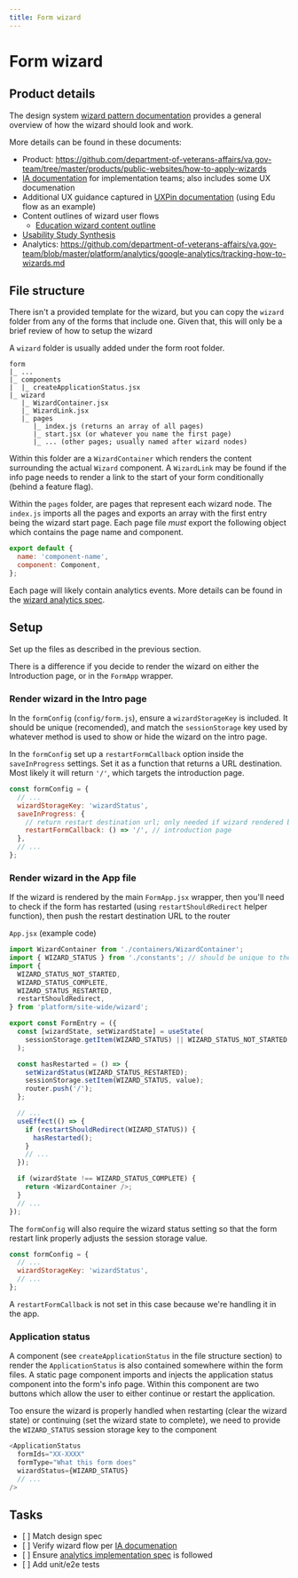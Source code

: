 ```yaml
---
title: Form wizard
---
```


# Form wizard

## Product details

The design system [wizard pattern documentation](https://design.va.gov/patterns/wizards) provides a general overview of how the wizard should look and work.

More details can be found in these documents:

- Product: https://github.com/department-of-veterans-affairs/va.gov-team/tree/master/products/public-websites/how-to-apply-wizards
- [IA documentation](https://github.com/department-of-veterans-affairs/va.gov-team/blob/master/platform/information-architecture/ia-reviews/websites-apply-wizard.md) for implementation teams; also includes some UX documenation
- Additional UX guidance captured in [UXPin documentation](https://preview.uxpin.com/ca08f3dbf63475b2b62f3e8c00050ad1b19c4cb5#/pages/132986657/documentation/no-panels?mode=i) (using Edu flow as an example)
- Content outlines of wizard user flows
  - [Education wizard content outline](https://github.com/department-of-veterans-affairs/va.gov-team/blob/master/products/public-websites/how-to-apply-wizards/content-outlines/education-forms-wizard.md)
- [Usability Study Synthesis](https://github.com/department-of-veterans-affairs/va.gov-team/files/5548107/Wizard.Migration.Usability.Study.Synthesis.pdf)
- Analytics: https://github.com/department-of-veterans-affairs/va.gov-team/blob/master/platform/analytics/google-analytics/tracking-how-to-wizards.md

## File structure

There isn't a provided template for the wizard, but you can copy the `wizard`
folder from any of the forms that include one. Given that, this will only be a
brief review of how to setup the wizard

A `wizard` folder is usually added under the form root folder.

```
form
|_ ...
|_ components
|  |_ createApplicationStatus.jsx
|_ wizard
   |_ WizardContainer.jsx
   |_ WizardLink.jsx
   |_ pages
      |_ index.js (returns an array of all pages)
      |_ start.jsx (or whatever you name the first page)
      |_ ... (other pages; usually named after wizard nodes)
```

Within this folder are a `WizardContainer` which renders the content surrounding
the actual `Wizard` component. A `WizardLink` may be found if the info page needs
to render a link to the start of your form conditionally (behind a feature flag).

Within the `pages` folder, are pages that represent each wizard node. The
`index.js` imports all the pages and exports an array with the first entry being
the wizard start page. Each page file *must* export the following object which
contains the page name and component.

```js
export default {
  name: 'component-name',
  component: Component,
};
```

Each page will likely contain analytics events. More details can be found in the
[wizard analytics spec](https://github.com/department-of-veterans-affairs/va.gov-team/blob/master/platform/analytics/google-analytics/tracking-how-to-wizards.md).

## Setup

Set up the files as described in the previous section.

There is a difference if you decide to render the wizard on either the
Introduction page, or in the `FormApp` wrapper.

### Render wizard in the Intro page

In the `formConfig` (`config/form.js`), ensure a `wizardStorageKey` is included.
It should be unique (recomended), and match the `sessionStorage` key used by
whatever method is used to show or hide the wizard on the intro page.

In the `formConfig` set up a `restartFormCallback` option inside the
`saveInProgress` settings. Set it as a function that returns a URL destination.
Most likely it will return `'/'`, which targets the introduction page.

```js
const formConfig = {
  // ...
  wizardStorageKey: 'wizardStatus',
  saveInProgress: {
    // return restart destination url; only needed if wizard rendered by Intro
    restartFormCallback: () => '/', // introduction page
  },
  // ...
};
```

### Render wizard in the App file

If the wizard is rendered by the main `FormApp.jsx` wrapper, then you'll need to
check if the form has restarted (using `restartShouldRedirect` helper function),
then push the restart destination URL to the router

`App.jsx` (example code)

```js
import WizardContainer from './containers/WizardContainer';
import { WIZARD_STATUS } from './constants'; // should be unique to the form
import {
  WIZARD_STATUS_NOT_STARTED,
  WIZARD_STATUS_COMPLETE,
  WIZARD_STATUS_RESTARTED,
  restartShouldRedirect,
} from 'platform/site-wide/wizard';

export const FormEntry = ({
  const [wizardState, setWizardState] = useState(
    sessionStorage.getItem(WIZARD_STATUS) || WIZARD_STATUS_NOT_STARTED
  );

  const hasRestarted = () => {
    setWizardStatus(WIZARD_STATUS_RESTARTED);
    sessionStorage.setItem(WIZARD_STATUS, value);
    router.push('/');
  };

  // ...
  useEffect(() => {
    if (restartShouldRedirect(WIZARD_STATUS)) {
      hasRestarted();
    }
    // ...
  });

  if (wizardState !== WIZARD_STATUS_COMPLETE) {
    return <WizardContainer />;
  }
  // ...
});
```

The `formConfig` will also require the wizard status setting so that the form
restart link properly adjusts the session storage value.

```js
const formConfig = {
  // ...
  wizardStorageKey: 'wizardStatus',
  // ...
};
```

A `restartFormCallback` is not set in this case because we're handling it in the
app.

### Application status

A component (see `createApplicationStatus` in the file structure section) to
render the `ApplicationStatus` is also contained somewhere within the form
files. A static page component imports and injects the application status
component into the form's info page. Within this component are two buttons which
allow the user to either continue or restart the application.

Too ensure the wizard is properly handled when restarting (clear the wizard
state) or continuing (set the wizard state to complete), we need to provide the
`WIZARD_STATUS` session storage key to the component

```js
<ApplicationStatus
  formIds="XX-XXXX"
  formType="What this form does"
  wizardStatus={WIZARD_STATUS}
  // ...
/>
```

## Tasks

- \[ ] Match design spec
- \[ ] Verify wizard flow per [IA documenation](https://github.com/department-of-veterans-affairs/va.gov-team/blob/master/platform/information-architecture/ia-reviews/websites-apply-wizard.md)
- \[ ] Ensure [analytics implementation spec](https://github.com/department-of-veterans-affairs/va.gov-team/blob/master/platform/analytics/google-analytics/tracking-how-to-wizards.md) is followed
- \[ ] Add unit/e2e tests

